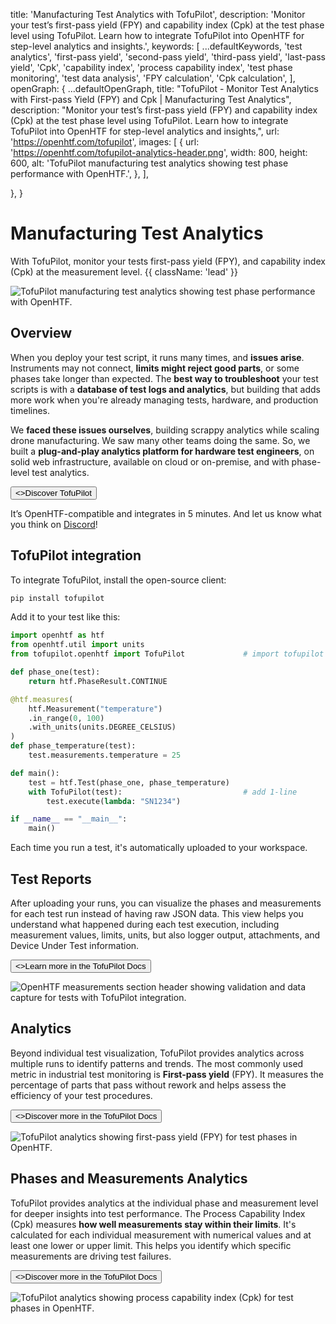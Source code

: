 
  title: 'Manufacturing Test Analytics with TofuPilot',
  description:
    'Monitor your test’s first-pass yield (FPY) and capability index (Cpk) at the test phase level using TofuPilot. Learn how to integrate TofuPilot into OpenHTF for step-level analytics and insights.',
  keywords: [
    ...defaultKeywords,
    'test analytics',
    'first-pass yield',
    'second-pass yield',
    'third-pass yield',
    'last-pass yield',
    'Cpk',
    'capability index',
    'process capability index',
    'test phase monitoring',
    'test data analysis',
    'FPY calculation',
    'Cpk calculation',
  ],
  openGraph: {
    ...defaultOpenGraph,
    title: "TofuPilot - Monitor Test Analytics with First-pass Yield (FPY) and Cpk | Manufacturing Test Analytics",
    description: "Monitor your test’s first-pass yield (FPY) and capability index (Cpk) at the test phase level using TofuPilot. Learn how to integrate TofuPilot into OpenHTF for step-level analytics and insights,",
    url: 'https://openhtf.com/tofupilot',
    images: [
      {
        url: 'https://openhtf.com/tofupilot-analytics-header.png',
        width: 800,
        height: 600,
        alt: 'TofuPilot manufacturing test analytics showing test phase performance with OpenHTF.',
      },
    ],

},
}

# Manufacturing Test Analytics

With TofuPilot, monitor your tests first-pass yield (FPY), and capability index (Cpk) at the measurement level. {{ className: 'lead' }}

<Image
  src="/tofupilot-analytics-header.png"
  alt="TofuPilot manufacturing test analytics showing test phase performance with OpenHTF."
/>

## Overview

When you deploy your test script, it runs many times, and **issues arise**. Instruments may not connect, **limits might reject good parts**, or some phases take longer than expected. The **best way to troubleshoot** your test scripts is with a **database of test logs and analytics**, but building that adds more work when you're already managing tests, hardware, and production timelines.

We **faced these issues ourselves**, building scrappy analytics while scaling drone manufacturing. We saw many other teams doing the same. So, we built <TofuPilotLink utmMedium="" /> a **plug-and-play analytics platform for hardware test engineers**, on solid web infrastructure, available on cloud or on-premise, and with phase-level test analytics.

<Button href="https://tofupilot.com/" arrow="right">
  <>Discover TofuPilot</>
</Button>

It’s OpenHTF-compatible and integrates in 5 minutes. And let us know what you think on [Discord](https://discord.gg/HzkYUWg9PK)!

## TofuPilot integration

To integrate TofuPilot, install the open-source client:

```sh
pip install tofupilot
```

Add it to your test like this:

```python {{ title: 'main.py' }}
import openhtf as htf
from openhtf.util import units
from tofupilot.openhtf import TofuPilot             # import tofupilot

def phase_one(test):
    return htf.PhaseResult.CONTINUE

@htf.measures(
    htf.Measurement("temperature")
    .in_range(0, 100)
    .with_units(units.DEGREE_CELSIUS)
)
def phase_temperature(test):
    test.measurements.temperature = 25

def main():
    test = htf.Test(phase_one, phase_temperature)
    with TofuPilot(test):                           # add 1-line
        test.execute(lambda: "SN1234")

if __name__ == "__main__":
    main()
```

Each time you run a test, it's automatically uploaded to your workspace.

## Test Reports

After uploading your runs, you can visualize the phases and measurements for each test run instead of having raw JSON data. This view helps you understand what happened during each test execution, including measurement values, limits, units, but also logger output, attachments, and Device Under Test information.

<Button href="https://tofupilot.com/docs/runs" variant="text" arrow="right">
  <>Learn more in the TofuPilot Docs</>
</Button>

<Image
  src="/tofupilot-measurements-page-run.png"
  alt="OpenHTF measurements section header showing validation and data capture for tests with TofuPilot integration."
/>

## Analytics

Beyond individual test visualization, TofuPilot provides analytics across multiple runs to identify patterns and trends. The most commonly used metric in industrial test monitoring is **First-pass yield** (FPY). It measures the percentage of parts that pass without rework and helps assess the efficiency of your test procedures.

<Button href="https://www.tofupilot.com/docs/procedures" variant="text" arrow="right">
  <>Discover more in the TofuPilot Docs</>
</Button>

<Image
  src="/tofupilot-analytics-yield.png"
  alt="TofuPilot analytics showing first-pass yield (FPY) for test phases in OpenHTF."
/>

## Phases and Measurements Analytics

TofuPilot provides analytics at the individual phase and measurement level for deeper insights into test performance. The Process Capability Index (Cpk) measures **how well measurements stay within their limits**. It's calculated for each individual measurement with numerical values and at least one lower or upper limit. This helps you identify which specific measurements are driving test failures.

<Button href="https://www.tofupilot.com/docs/procedures" variant="text" arrow="right">
  <>Discover more in the TofuPilot Docs</>
</Button>

<Image
  src="/tofupilot-analytics-cpk.png"
  alt="TofuPilot analytics showing process capability index (Cpk) for test phases in OpenHTF."
/>
